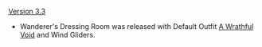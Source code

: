 {{Change History/Header}}
[[Version 3.3]]
* Wanderer's Dressing Room was released with Default Outfit [[A Wrathful Void]] and Wind Gliders.